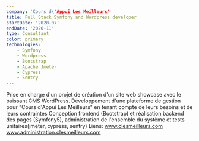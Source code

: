 ```yaml
---
company: 'Cours d\'Appui Les Meilleurs'
title: Full Stack Symfony and Wordpress developer 
startDate: '2020-07'
endDate: '2020-11'
type: Consultant
color: primary
technologies: 
    - Symfony
    - Wordpress
    - Bootstrap
    - Apache Jmeter
    - Cypress
    - Sentry
---
```

Prise en charge d'un projet de création d'un site web showcase avec
le puissant CMS WordPress.
Développement d'une plateforme de gestion pour "Cours d'Appui Les
Meilleurs" en tenant compte de leurs besoins et de leurs contraintes
Conception frontend (Bootstrap) et réalisation backend des pages
(Symfony5), administration de l'ensemble du système et tests
unitaires(jmeter, cypress, sentry)
Liens: www.clesmeilleurs.com www.administration.clesmeilleurs.com
